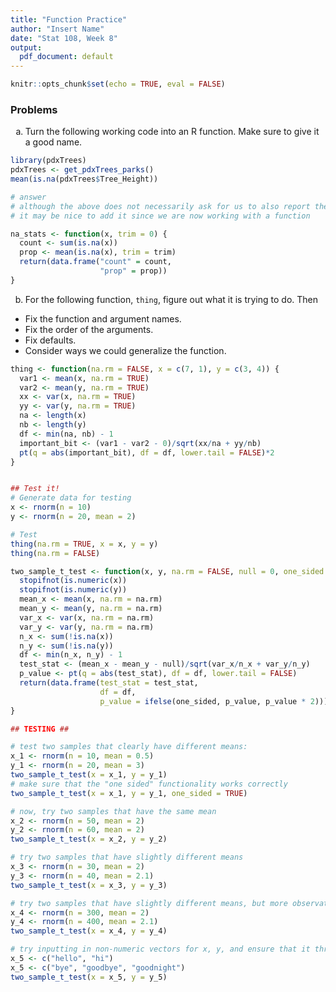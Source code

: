 ```yaml
---
title: "Function Practice"
author: "Insert Name"
date: "Stat 108, Week 8"
output:
  pdf_document: default
---
```


```r
knitr::opts_chunk$set(echo = TRUE, eval = FALSE)
```


### Problems

a.  Turn the following working code into an R function.  Make sure to give it a good name.


```r
library(pdxTrees)
pdxTrees <- get_pdxTrees_parks()
mean(is.na(pdxTrees$Tree_Height))
```

```r
# answer
# although the above does not necessarily ask for us to also report the number of NAs, 
# it may be nice to add it since we are now working with a function

na_stats <- function(x, trim = 0) {
  count <- sum(is.na(x))
  prop <- mean(is.na(x), trim = trim)
  return(data.frame("count" = count,
                    "prop" = prop))
}
```



b. For the following function, `thing`, figure out what it is trying to do.  Then 

* Fix the function and argument names.
* Fix the order of the arguments.
* Fix defaults.
* Consider ways we could generalize the function.

```r
thing <- function(na.rm = FALSE, x = c(7, 1), y = c(3, 4)) {
  var1 <- mean(x, na.rm = TRUE)
  var2 <- mean(y, na.rm = TRUE)
  xx <- var(x, na.rm = TRUE)
  yy <- var(y, na.rm = TRUE)
  na <- length(x)
  nb <- length(y)
  df <- min(na, nb) - 1
  important_bit <- (var1 - var2 - 0)/sqrt(xx/na + yy/nb)
  pt(q = abs(important_bit), df = df, lower.tail = FALSE)*2
}


## Test it!
# Generate data for testing
x <- rnorm(n = 10)
y <- rnorm(n = 20, mean = 2)

# Test
thing(na.rm = TRUE, x = x, y = y)
thing(na.rm = FALSE)
```


```r
two_sample_t_test <- function(x, y, na.rm = FALSE, null = 0, one_sided = FALSE) {
  stopifnot(is.numeric(x))
  stopifnot(is.numeric(y))
  mean_x <- mean(x, na.rm = na.rm)
  mean_y <- mean(y, na.rm = na.rm)
  var_x <- var(x, na.rm = na.rm)
  var_y <- var(y, na.rm = na.rm)
  n_x <- sum(!is.na(x))
  n_y <- sum(!is.na(y))
  df <- min(n_x, n_y) - 1
  test_stat <- (mean_x - mean_y - null)/sqrt(var_x/n_x + var_y/n_y)
  p_value <- pt(q = abs(test_stat), df = df, lower.tail = FALSE)
  return(data.frame(test_stat = test_stat,
                    df = df, 
                    p_value = ifelse(one_sided, p_value, p_value * 2)))
}
```


```r
## TESTING ##

# test two samples that clearly have different means:
x_1 <- rnorm(n = 10, mean = 0.5)
y_1 <- rnorm(n = 20, mean = 3)
two_sample_t_test(x = x_1, y = y_1)
# make sure that the "one sided" functionality works correctly
two_sample_t_test(x = x_1, y = y_1, one_sided = TRUE)

# now, try two samples that have the same mean
x_2 <- rnorm(n = 50, mean = 2)
y_2 <- rnorm(n = 60, mean = 2)
two_sample_t_test(x = x_2, y = y_2)

# try two samples that have slightly different means
x_3 <- rnorm(n = 30, mean = 2)
y_3 <- rnorm(n = 40, mean = 2.1)
two_sample_t_test(x = x_3, y = y_3)

# try two samples that have slightly different means, but more observations
x_4 <- rnorm(n = 300, mean = 2)
y_4 <- rnorm(n = 400, mean = 2.1)
two_sample_t_test(x = x_4, y = y_4)

# try inputting in non-numeric vectors for x, y, and ensure that it throws an error:
x_5 <- c("hello", "hi")
x_5 <- c("bye", "goodbye", "goodnight")
two_sample_t_test(x = x_5, y = y_5)
```


